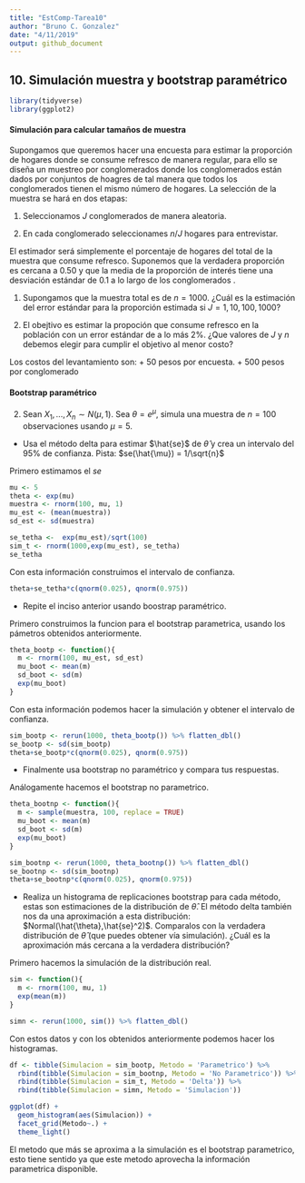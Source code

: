 ```yaml
---
title: "EstComp-Tarea10"
author: "Bruno C. Gonzalez"
date: "4/11/2019"
output: github_document
---
```


## 10. Simulación muestra y bootstrap paramétrico

```r
library(tidyverse)
library(ggplot2)
```


#### Simulación para calcular tamaños de muestra

Supongamos que queremos hacer una encuesta para estimar la proporción de hogares donde se consume refresco de manera regular, para ello se diseña un muestreo por conglomerados donde los conglomerados están dados por conjuntos de hoagres de tal manera que todos los conglomerados tienen el mismo número de hogares. La selección de la muestra se hará en dos etapas:
    
1. Seleccionamos $J$ conglomerados de manera aleatoria.

2. En cada conglomerado seleccionames $n/J$ hogares para entrevistar.

El estimador será simplemente el porcentaje de hogares del total 
de la muestra que consume refresco. Suponemos que la verdadera proporción es 
cercana a $0.50$ y que la media de la proporción de interés tiene una desviación 
estándar de $0.1$ a lo largo de los conglomerados .

1. Supongamos que la muestra total es de $n=1000$. ¿Cuál es la estimación del 
error estándar para la proporción estimada si $J=1,10,100,1000$?

2. El obejtivo es estimar la propoción que consume refresco en la población con 
un error estándar de a lo más $2\%$. ¿Que valores de $J$ y $n$ debemos elegir para
cumplir el objetivo al menor costo?

Los costos del levantamiento son: 
    + $50$ pesos por encuesta.
    + $500$ pesos por conglomerado
   
#### Bootstrap paramétrico

2. Sean $X_1,...,X_n \sim N(\mu, 1)$. Sea $\theta = e^{\mu}$, simula una muestra de $n=100$ observaciones usando $\mu=5$.

  + Usa el método delta para estimar $\hat{se}$ de $\hat{\theta}$ y crea un intervalo del $95\%$ de confianza. Pista: $se(\hat{\mu}) = 1/\sqrt{n}$

Primero estimamos el *se*
```r
mu <- 5
theta <- exp(mu)
muestra <- rnorm(100, mu, 1)
mu_est <- (mean(muestra))
sd_est <- sd(muestra)

se_tetha <-  exp(mu_est)/sqrt(100)
sim_t <- rnorm(1000,exp(mu_est), se_tetha)
se_tetha
```
  
Con esta información construimos el intervalo de confianza.

```r
theta+se_tetha*c(qnorm(0.025), qnorm(0.975))
```

  + Repite el inciso anterior usando boostrap paramétrico.
 
 
Primero construimos la funcion para el bootstrap parametrica, usando los pámetros obtenidos anteriormente. 
```r
theta_bootp <- function(){
  m <- rnorm(100, mu_est, sd_est)
  mu_boot <- mean(m)
  sd_boot <- sd(m)
  exp(mu_boot)
}
```
  
Con esta información podemos hacer la simulación y obtener el intervalo de confianza.

```r
sim_bootp <- rerun(1000, theta_bootp()) %>% flatten_dbl()
se_bootp <- sd(sim_bootp)
theta+se_bootp*c(qnorm(0.025), qnorm(0.975))
```

  
  + Finalmente usa bootstrap no paramétrico y compara tus respuestas.
  

Análogamente hacemos el bootstrap no parametrico.

```r
theta_bootnp <- function(){
  m <- sample(muestra, 100, replace = TRUE)
  mu_boot <- mean(m)
  sd_boot <- sd(m)
  exp(mu_boot)
}

sim_bootnp <- rerun(1000, theta_bootnp()) %>% flatten_dbl()
se_bootnp <- sd(sim_bootnp)
theta+se_bootnp*c(qnorm(0.025), qnorm(0.975))
```

  + Realiza un histograma de replicaciones bootstrap para cada método, estas son  estimaciones de la distribución de $\hat{\theta}$. El método delta también nos da una aproximación a esta distribución: $Normal(\hat{\theta},\hat{se}^2)$. Comparalos con la verdadera distribución de $\hat{\theta}$ (que puedes obtener vía simulación). ¿Cuál es la aproximación más cercana a la verdadera distribución?
  
Primero hacemos la simulación de la distribución real.

```r
sim <- function(){
  m <- rnorm(100, mu, 1)
  exp(mean(m))
}

simn <- rerun(1000, sim()) %>% flatten_dbl()
```

Con estos datos y con los obtenidos anteriormente podemos hacer los histogramas.

```r
df <- tibble(Simulacion = sim_bootp, Metodo = 'Parametrico') %>% 
  rbind(tibble(Simulacion = sim_bootnp, Metodo = 'No Parametrico')) %>% 
  rbind(tibble(Simulacion = sim_t, Metodo = 'Delta')) %>% 
  rbind(tibble(Simulacion = simn, Metodo = 'Simulacion'))

ggplot(df) +
  geom_histogram(aes(Simulacion)) +
  facet_grid(Metodo~.) +
  theme_light()
```


El metodo que más se aproxima a la simulación es el bootstrap parametrico, esto tiene sentido ya que este metodo aprovecha la información parametrica disponible.